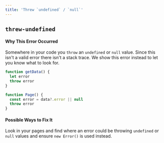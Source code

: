 ```yaml
---
title: 'Threw `undefined` / `null`'
---
```


## `threw-undefined`

#### Why This Error Occurred

Somewhere in your code you `throw` an `undefined` or `null` value. Since this isn't a valid error there isn't a stack trace. We show this error instead to let you know what to look for.

```js filename="pages/index.js"
function getData() {
  let error
  throw error
}

function Page() {
  const error = data?.error || null
  throw error
}
```

#### Possible Ways to Fix It

Look in your pages and find where an error could be throwing `undefined` or `null` values and ensure `new Error()` is used instead.
